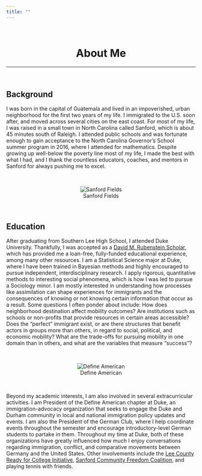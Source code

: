 ```yaml
---
title: ""
---
```


<br>

<center>
# About Me
</center>

***

<br>

## Background

I was born in the capital of Guatemala and lived in an impoverished, urban neighborhood for the first two years of my life. I immigrated to the U.S. soon after, and moved across several cities on the east coast. For most of my life, I was raised in a small town in North Carolina called Sanford, which is about 45 minutes south of Raleigh. I attended public schools and was fortunate enough to gain acceptance to the North Carolina Governor's School summer program in 2016, where I attended for mathematics. Despite growing up well-below the poverty line most of my life, I made the best with what I had, and I thank the countless educators, coaches, and mentors in Sanford for always pushing me to excel.

<br>
 
<center>
![Sanford Fields](aboutme1.jpg)
</center>
 
<br>

## Education

After graduating from Southern Lee High School, I attended Duke University. Thankfully, I was accepted as a [David M. Rubenstein Scholar](https://rubensteinscholars.duke.edu/), which has provided me a loan-free, fully-funded educational experience, among many other resources. I am a Statistical Science major at Duke, where I have been trained in Bayesian methods and highly encouraged to pursue independent, interdisciplinary research. I apply rigorous, quantitative methods to interesting social phenomena, which is how I was led to pursue a Sociology minor. I am mostly interested in understanding how processes like assimilation can shape experiences for immigrants and the consequences of knowing or not knowing certain information that occur as a result. Some questions I often ponder about include: How does neighborhood destination affect mobility outcomes? Are institutions such as schools or non-profits that provide resources in certain areas accessible? Does the "perfect" immigrant exist, or are there structures that benefit actors in groups more than others, in regard to social, political, and economic mobility? What are the trade-offs for pursuing mobility in one domain than in others, and what are the variables that measure "success"?

<br>

<center>
![Define American](aboutme2.jpg)
</center>

<br>

Beyond my academic interests, I am also involved in several extracurricular activities. I am President of the Define American chapter at Duke, an immigration-advocacy organization that seeks to engage the Duke and Durham community in local and national immigration policy updates and events. I am also the President of the German Club, where I help coordinate events throughout the semester and encourage introductory-level German students to partake in them. Throughout my time at Duke, both of these organizations have greatly influenced how much I enjoy conversations regarding immigration, conflict, and comparative movements between Germany and the United States. Other involvements include the [Lee County Ready for College Initiative](https://www.lcrfci.com/home), [Sanford Community Freedom Coalition](https://www.facebook.com/Sanford-Community-Freedom-Coalition-108514584353849/), and playing tennis with friends.
